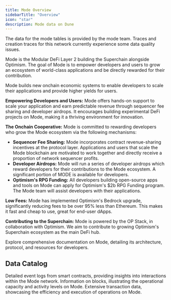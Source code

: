 ```yaml
---
title: Mode Overview
sidebarTitle: "Overview"
icon: "star"
description: Mode data on Dune
---
```


<Info> 
  The data for the mode tables is provided by the mode team. 
</Info>

<Warning>
 Traces and creation traces for this network currently experience some data quality issues. 
</Warning>

Mode is the Modular DeFi Layer 2 building the Superchain alongside Optimism. The goal of Mode is to empower developers and users to grow an ecosystem of world-class applications and be directly rewarded for their contribution.

Mode builds new onchain economic systems to enable developers to scale their applications and provide higher yields for users. 

**Empowering Developers and Users:**
Mode offers hands-on support to scale your application and earn predictable revenue through sequencer fee sharing and developer airdrops. It encourages building experimental DeFi projects on Mode, making it a thriving environment for innovation.

**The Onchain Cooperative:**
Mode is committed to rewarding developers who grow the Mode ecosystem via the following mechanisms:

- **Sequencer Fee Sharing:** Mode incorporates contract revenue-sharing incentives at the protocol layer. Applications and users that scale the Mode blockchain are motivated to work together and directly receive a proportion of network sequencer profits.
- **Developer Airdrops:** Mode will run a series of developer airdrops which reward developers for their contributions to the Mode ecosystem. A significant portion of MODE is available for developers.
- **Optimism's RPG Funding:** All developers building open-source apps and tools on Mode can apply for Optimism's $2b RPG Funding program. The Mode team will assist developers with their applications.

**Low Fees:**
Mode has implemented Optimism's Bedrock upgrade, significantly reducing fees to be over 95% less than Ethereum. This makes it fast and cheap to use, great for end-user dApps.

**Contributing to the Superchain:**
Mode is powered by the OP Stack, in collaboration with Optimism. We aim to contribute to growing Optimism's Superchain ecosystem as the main DeFi hub.

<CardGroup cols={1}>
  <Card title="Mode documentation" icon="link" href="https://docs.mode.network/">
    Explore comprehensive documentation on Mode, detailing its architecture, protocol, and resources for developers.
  </Card>
</CardGroup>

## Data Catalog

<CardGroup cols={2}>
  <Card title="Logs" icon="bolt" href="./raw/logs">
    Detailed event logs from smart contracts, providing insights into interactions within the Mode network.
  </Card>
  <Card title="Blocks" icon="cubes" href="./raw/blocks">
    Information on blocks, illustrating the operational capacity and activity levels on Mode.
  </Card>
  <Card title="Transactions" icon="message-arrow-up" href="./raw/transactions">
    Extensive transaction data, showcasing the efficiency and execution of operations on Mode.
  </Card>
</CardGroup>
